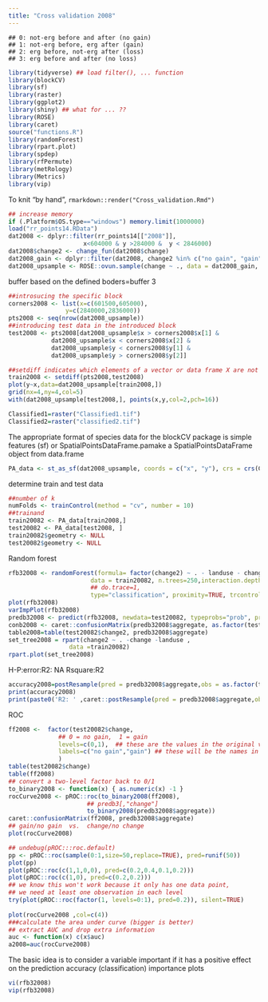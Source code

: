 ```yaml
---
title: "Cross validation 2008"
---
```


```
## 0: not-erg before and after (no gain)
## 1: not-erg before, erg after (gain)
## 2: erg before, not-erg after (loss)
## 3: erg before and after (no loss)
```

```r
library(tidyverse) ## load filter(), ... function
library(blockCV)
library(sf)
library(raster)
library(ggplot2)
library(shiny) ## what for ... ??
library(ROSE)
library(caret)
source("functions.R")
library(randomForest)
library(rpart.plot)
library(spdep)
library(rfPermute)
library(metRology)
library(Metrics)
library(vip)
```

To knit "by hand", `rmarkdown::render("Cross_validation.Rmd")`

```r
## increase memory
if (.Platform$OS.type=="windows") memory.limit(1000000)
load("rr_points14.RData")
dat2008 <- dplyr::filter(rr_points14[["2008"]],
                     x<604000 & y >284000 &  y < 2846000)
dat2008$change2 <- change_fun(dat2008$change)
dat2008_gain <- dplyr::filter(dat2008, change2 %in% c("no gain", "gain")) 
dat2008_upsample <- ROSE::ovun.sample(change ~ ., data = dat2008_gain, method = "both", N=1500)$data

```


buffer based on the defined boders=buffer 3
```r
##introsucing the specific block 
corners2008 <- list(x=c(601500,605000),
                y=c(2840000,2836000))
pts2008 <- seq(nrow(dat2008_upsample))
##introducing test data in the introduced block
test2008 <- pts2008[dat2008_upsample$x > corners2008$x[1] &
            dat2008_upsample$x < corners2008$x[2] &
            dat2008_upsample$y < corners2008$y[1] &
            dat2008_upsample$y > corners2008$y[2]]

##setdiff indicates which elements of a vector or data frame X are not existent in a vector or data frame Y.
train2008 <- setdiff(pts2008,test2008)
plot(y~x,data=dat2008_upsample[train2008,])
grid(nx=4,ny=4,col=5)
with(dat2008_upsample[test2008,], points(x,y,col=2,pch=16))
```
```r
Classified1=raster("Classified1.tif")
Classified2=raster("classified2.tif")
```
The appropriate format of species data for the blockCV package is simple features (sf) or SpatialPointsDataFrame.pamake a SpatialPointsDataFrame object from data.frame
```r
PA_data <- st_as_sf(dat2008_upsample, coords = c("x", "y"), crs = crs(Classified1))
```

determine train and test data 
```r
##number of k
numFolds <- trainControl(method = "cv", number = 10)
##trainand
train20082 <- PA_data[train2008,]
test20082 <- PA_data[test2008, ]
train20082$geometry <- NULL
test20082$geometry <- NULL
```
Random forest
```r
rfb32008 <- randomForest(formula= factor(change2) ~ . - landuse - change,
                       data = train20082, n.trees=250,interaction.depth=7,
                       ## do.trace=1,
                       type="classification", proximity=TRUE, trcontrol=numFolds)
plot(rfb32008)
varImpPlot(rfb32008)
predb32008 <- predict(rfb32008, newdata=test20082, typeprobs="prob", predict.all=TRUE)
conb2008 <- caret::confusionMatrix(predb32008$aggregate, as.factor(test20082$change2))
table2008=table(test20082$change2, predb32008$aggregate)
set_tree2008 = rpart(change2 ~ . -change -landuse ,
                 data =train20082)
rpart.plot(set_tree2008)
```
H-P:error:R2: NA Rsquare:R2
```r
accuracy2008=postResample(pred = predb32008$aggregate,obs = as.factor(test20082$change2))
print(accuracy2008)
print(paste0('R2: ' ,caret::postResample(pred = predb32008$aggregate,obs = as.factor(test20082$change2)['Rsquared'] )))
```
ROC
```r
ff2008 <-  factor(test20082$change,
              ## 0 = no gain,  1 = gain
              levels=c(0,1),  ## these are the values in the original vector
              labels=c("no gain","gain") ## these will be the names in the new vector
              )
table(test20082$change)
table(ff2008)
## convert a two-level factor back to 0/1
to_binary2008 <- function(x) { as.numeric(x) -1 }
rocCurve2008 <- pROC::roc(to_binary2008(ff2008),
                      ## predb3[,"change"]
                      to_binary2008(predb32008$aggregate))
caret::confusionMatrix(ff2008, predb32008$aggregate)
## gain/no gain  vs.  change/no change
plot(rocCurve2008)

## undebug(pROC:::roc.default)
pp <- pROC::roc(sample(0:1,size=50,replace=TRUE), pred=runif(50))
plot(pp)
plot(pROC::roc(c(1,1,0,0), pred=c(0.2,0.4,0.1,0.2)))
plot(pROC::roc(c(1,0), pred=c(0.2,0.2)))
## we know this won't work because it only has one data point,
## we need at least one observation in each level
try(plot(pROC::roc(factor(1, levels=0:1), pred=0.2)), silent=TRUE)
 
plot(rocCurve2008 ,col=c(4))
###calculate the area under curve (bigger is better)
## extract AUC and drop extra information
auc <- function(x) c(x$auc)
a2008=auc(rocCurve2008)
```
The basic idea is to consider a variable important if it has a positive effect on the prediction accuracy (classification)
importance plots
```r
vi(rfb32008)
vip(rfb32008)
```


